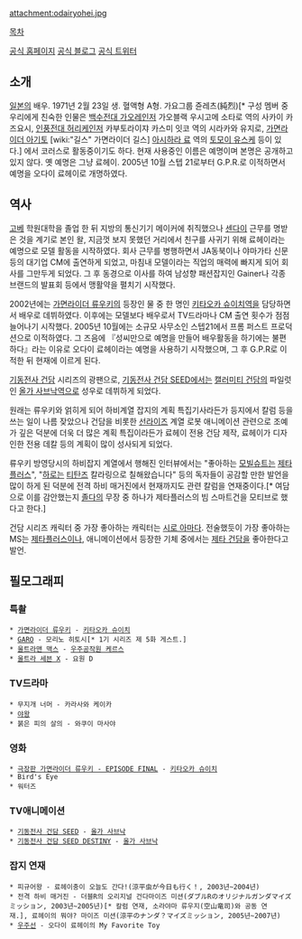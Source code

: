 attachment:odairyohei.jpg

[[목차]]

[http://www.ryohei1971.com/ 공식 홈페이지]
[http://ameblo.jp/odairyohei/ 공식 블로그]
[https://twitter.com/junretsu_odai 공식 트위터]

== 소개 ==
[[일본]]의 배우. 1971년 2월 23일 생. 혈액형 A형. 가요그룹 쥰레츠(純烈)[* 구성 멤버 중 우리에게 친숙한 인물은 [[백수전대 가오레인저]] 가오블랙 우시고메 소타로 역의 사카이 카즈요시, [[인풍전대 허리케인저]] 카부토라이쟈 카스미 잇코 역의 시라카와 유지로, [[가면라이더 아기토]] [wiki:"길스" 가면라이더 길스] [[아시하라 료]] 역의 [[토모이 유스케]] 등이 있다.] 에서 코러스로 활동중이기도 하다. 현재 사용중인 이름은 예명이며 본명은 공개하고 있지 않다. 옛 예명은 그냥 료헤이. 2005년 10월 스텝 21로부터 G.P.R.로 이적하면서 예명을 오다이 료헤이로 개명하였다.

== 역사 ==
[[고베]] 학원대학을 졸업 한 뒤 지방의 통신기기 메이커에 취직했으나 [[센다이]] 근무를 명받은 것을 계기로 본인 왈, 지금껏 보지 못했던 거리에서 친구를 사귀기 위해 료헤이라는 예명으로 모델 활동을 시작하였다. 회사 근무를 병행하면서 JA동북이나 야마가타 신문 등의 대기업 CM에 출연하게 되었고, 마침내 모델이라는 직업의 매력에 빠지게 되어 회사를 그만두게 되었다. 그 후 동경으로 이사를 하여 남성향 패션잡지인 Gainer나 각종 브랜드의 발표회 등에서 맹활약을 펼치기 시작했다.

2002년에는 [[가면라이더 류우키]]의 등장인 물 중 한 명인 [[키타오카 슈이치]]역을 담당하면서 배우로 데뷔하였다. 이후에는 모델보다 배우로서 TV드라마나 CM 출연 횟수가 점점 늘어나기 시작했다. 2005년 10월에는 소규모 사무소인 스텝21에서 프롬 퍼스트 프로덕션으로 이적하였다. 그 즈음에 『성씨만으로 예명을 만들어 배우활동을 하기에는 불편하다』라는 이유로 오다이 료헤이라는 예명을 사용하기 시작했으며, 그 후 G.P.R로 이적한 뒤 현재에 이르게 된다.

[[기동전사 건담]] 시리즈의 광팬으로, [[기동전사 건담 SEED]]에서는 [[캘러미티 건담]]의 파일럿인 [[올가 사브낙]]역으로 성우로 데뷔하게 되었다. 

원래는 류우키와 얽히게 되어 하비계열 잡지의 계획 특집기사라든가 등지에서 칼럼 등을 쓰는 일이 나름 잦았으나 건담을 비롯한 [[선라이즈]] 계열 로봇 애니메이션 관련으로 조예가 깊은 덕분에 더욱 더 많은 계획 특집이라든가 료헤이 전용 건담 제작, 료헤이가 디자인한 전용 데칼 등의 계획이 많이 성사되게 되었다.

류우키 방영당시의 하비잡지 계열에서 행해진 인터뷰에서는 "좋아하는 [[모빌슈트]]는 [[제타플러스]]", "[[하로]]는 [[티탄즈]] 칼라링으로 칠해왔습니다" 등의 독자들이 공감할 만한 발언을 많이 하게 된 덕분에 전격 하비 매거진에서 현재까지도 관련 칼럼을 연재중이다.[* 여담으로 이를 감안했는지 [[졸다]]의 무장 중 하나가 제타플러스의 빔 스마트건을 모티브로 했다고 한다.]

건담 시리즈 캐릭터 중 가장 좋아하는 캐릭터는 [[시로 아마다]]. 전술했듯이 가장 좋아하는 MS는 [[제타플러스]]이나, 애니메이션에서 등장한 기체 중에서는 [[제타 건담]]을 좋아한다고 발언.

== 필모그래피 ==
=== 특촬 ===
 * [[가면라이더 류우키]] - [[키타오카 슈이치]]
 * [[GARO]] - 모리노 히토시[* 1기 시리즈 제 5화 게스트.]
 * [[울트라맨 맥스]] - [[우주공작원 케르스]]
 * [[울트라 세븐 X]] - 요원 D

=== TV드라마 ===
 * 무지개 너머 - 카라사와 케이카
 * [[야왕]]
 * 붉은 피의 살의 - 와쿠이 마사야

=== 영화 ===
 * [[극장판 가면라이더 류우키 - EPISODE FINAL]] - [[키타오카 슈이치]]
 * Bird's Eye
 * 워터즈
 
=== TV애니메이션 ===
 * [[기동전사 건담 SEED]] - [[올가 사브낙]]
 * [[기동전사 건담 SEED DESTINY]] - [[올가 사브낙]]

=== 잡지 연재 ===
 * 피규어왕 - 료헤이충이 오늘도 간다!(涼平虫が今日も行く！, 2003년~2004년)
 * 전격 하비 매거진 - 더블R의 오리지널 건다마이즈 미션(ダブルRのオリジナルガンダマイズミッション, 2003년~2005년)[* 칼럼 연재, 소라야마 류우지(空山竜司)와 공동 연재.], 료헤이의 뭐야? 마이즈 미션(涼平のナンダ？マイズミッション, 2005년~2007년)
 * [[우주선]] - 오다이 료헤이의 My Favorite Toy
